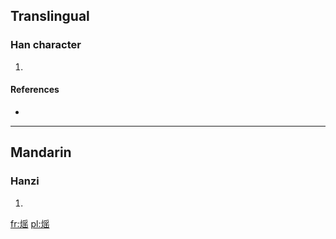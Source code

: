 ==Translingual==

===Han character===
{{Han char|rn=86|rad=火|as=10|sn=14|four=|canj=火月人山 (FBOU)}}

# {{defn|Han|sort=火10}}

====References====
* {{Han ref|kx=0679.160|dkj=19299|hdz=32224.030|uh=718E|ud=29070}}

----

==Mandarin==

===Hanzi===
{{cmn-hanzi|pin=[[yào]] ([[yao4]])|wg=yao<sup>4</sup>}}

# {{defn|lang=cmn|sort=火10}}

[[fr:熎]]
[[pl:熎]]